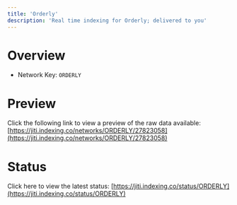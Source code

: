 ```yaml
---
title: 'Orderly'
description: 'Real time indexing for Orderly; delivered to you'
---
```


# Overview
- Network Key: `ORDERLY`

# Preview
Click the following link to view a preview of the raw data available: [https://jiti.indexing.co/networks/ORDERLY/27823058](https://jiti.indexing.co/networks/ORDERLY/27823058)

# Status
Click here to view the latest status: [https://jiti.indexing.co/status/ORDERLY](https://jiti.indexing.co/status/ORDERLY)
